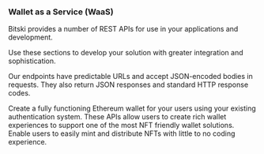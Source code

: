 ### Wallet as a Service (WaaS)

Bitski provides a number of REST APIs for use in your applications and
development.

Use these sections to develop your solution with greater integration and
sophistication.

Our endpoints have predictable URLs and accept JSON-encoded bodies in requests.
They also return JSON responses and standard HTTP response codes.

<Card title="Wallet Creation APIs" icon="layer-plus" color="#4FA936" href="/wallet-as-a-service/wallet-creation-apis/getting-started">
  Create a fully functioning Ethereum wallet for your users using your existing authentication system.
</Card>
<Card title="Wallet Experience APIs" icon="comment" color="#4FA936" href="/wallet-as-a-service/wallet-experience-apis/activity-api/activity-api">
  These APIs allow users to create rich wallet experiences to support one of the most NFT friendly wallet solutions.
</Card>
<Card title="NFT APIs" icon="hexagon-image" color="#4FA936" href="/wallet-as-a-service/nft-apis/activity-api/activity-api">
  Enable users to easily mint and distribute NFTs with little to no coding experience.
</Card>